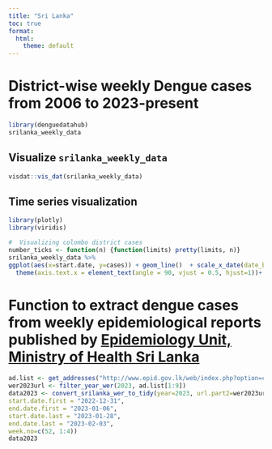 ```yaml
---
title: "Sri Lanka"
toc: true
format:
  html:
    theme: default
---
```


# District-wise weekly Dengue cases from 2006 to 2023-present

```r
library(denguedatahub)
srilanka_weekly_data

```

## Visualize `srilanka_weekly_data`

```r
visdat::vis_dat(srilanka_weekly_data)
```

## Time series visualization 

```r
library(plotly)
library(viridis)

#  Visualizing colombo district cases
number_ticks <- function(n) {function(limits) pretty(limits, n)}
srilanka_weekly_data %>%  
ggplot(aes(x=start.date, y=cases)) + geom_line()  + scale_x_date(date_breaks = "1 year", date_labels = "%Y") + 
  theme(axis.text.x = element_text(angle = 90, vjust = 0.5, hjust=1))+ facet_wrap(vars(district), scales = "free_y", ncol=3)


```

# Function to extract dengue cases from weekly epidemiological reports published by [Epidemiology Unit, Ministry of Health Sri Lanka](https://www.epid.gov.lk/web/index.php?option=com_content&view=article&id=148&Itemid=449&lang=en)

```r
ad.list <- get_addresses("http://www.epid.gov.lk/web/index.php?option=com_content&view=article&id=148&Itemid=449&lang=en")
wer2023url <- filter_year_wer(2023, ad.list[1:9])
data2023 <- convert_srilanka_wer_to_tidy(year=2023, url.part2=wer2023url, 
start.date.first = "2022-12-31",
end.date.first = "2023-01-06",
start.date.last = "2023-01-28", 
end.date.last = "2023-02-03",
week.no=c(52, 1:4))
data2023
```
